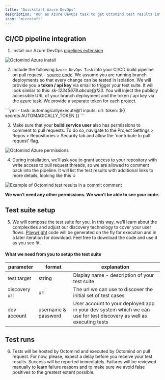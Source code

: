 ```yaml
---
title: "Quickstart Azure DevOps"
description: "Run an Azure DevOps task to get Octomind test results into your pull request comments"
icon: "microsoft"
---
```


## CI/CD pipeline integration

1. Install our Azure DevOps [pipelines extension](https://marketplace.visualstudio.com/items?itemName=octomind.automagically-execute-task)

<Frame caption="Octomind Azure install, screenshot 06/2023">
 <img src="/images/azure-install.png" alt="Octomind Azure install" />
</Frame>

2. Include the following `Azure DevOps Task` into your CI/CD build pipeline on pull request - [source code](https://github.com/OctoMind-dev/automagically-azure-devops-task-execute).
   We assume you are running branch deployments so that every change can be tested in isolation.
   We will provide you a **token / api key** via email to trigger your test suite. It will look similar to this: _sk-12345678.abcdefg123_. You will inject the publicly accessible URL of your branch deployment and the token / api key via the azure task. We provide a separate token for each project.


<Frame caption="Octomind Azure pipeline task">
 ```yml
  - task: automagicallyexecute@1
    inputs:
      url:
      token: ${{ secrets.AUTOMAGICALLY_TOKEN }}
 ```
</Frame>

3. Make sure that your **build service user** also has permissions to comment to pull requests. To do so, navigate to the
Project Settings > Repos > Repositories > Security tab and allow the 'contribute to pull request' flag.


<Frame caption="Octomind Azure pipeline permissions, screenshot 06/2023">
     <img src="/images/azure-permissions.png" alt="Octomind Azure permissions" />
</Frame>

4. During installation, we’ll ask you to grant access to your repository with write access to pull request threads, so we are allowed to comment back into the pipeline. It will list the test results with additional links to more details, looking like this ↓

<Frame caption="Example of Octomind test results in a commit comment, screenshot 06/2023">
 <img src="/images/Octomind-test-results-commit-comments-GitHub-example.png" alt="Example of Octomind test results in a commit comment"/>
</Frame>

<div class="mt-8"/>

<Tip>**We won’t need any other permissions. We won’t be able to see your code.**</Tip>

## Test suite setup

5. We will compose the test suite for you. In this way, we’ll learn about the complexities and adjust our discovery technology to cover your user flows. [Playwright](https://playwright.dev/) code will be generated on the fly for execution and in a later iteration for download. Feel free to download the code and use it as you see fit.

#### What we need from you to setup the test suite

| parameter     | format              | explanation                                                                                                         |
|---------------|---------------------|---------------------------------------------------------------------------------------------------------------------|
| test target   | string              | Display name - description of your test suite                                                                       |
| discovery url | url                 | The url we can use to discover the initial set of test cases                                                        |
| dev account   | username & password | User account to your deployed app in your dev system which we can use for test discovery as well as executing tests |

## Test runs

6. Tests will be hosted by Octomind and executed by Octomind on pull request. For now, please, expect a delay before you receive your test results. Success will be reported immediately. Failures will be reviewed manually to learn failure reasons and to make sure we avoid false positives to the greatest extent possible.
